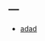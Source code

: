 ---
---

<link rel="stylesheet" href="styles.css" type="text/css">

+ [adad](/content/post/alternative-to-kable-function-when-knitting-to-ms-word.html)

